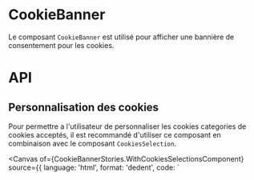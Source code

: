 
<Meta of={CookieBannerStories} />

# CookieBanner

Le composant `CookieBanner` est utilisé pour afficher une bannière de consentement pour les cookies.

<Canvas of={CookieBannerStories.Default} />

# API

<Controls of={CookieBannerStories.Default} />

## Personnalisation des cookies

Pour permettre a l'utilisateur de personnaliser les cookies categories de cookies acceptés, il est recommandé d'utiliser ce composant en combinaison avec le composant `CookiesSelection`.

<Canvas
	of={CookieBannerStories.WithCookiesSelectionsComponent}
	source={{
		language: 'html',
		format: 'dedent',
		code: `
		<script lang="ts" setup>

			const openBanner = ref(true)
			const openDialog = ref(false)

			const items = {
				essentials: [
					{
						name: 'session',
						description: 'Sauvegarde la session pour rester connecté.',
						conservation: '20 heures',
					},
					{
						name: 'cookie_policy',
						description: 'Sauvegarde les préférences de cookies.',
						conservation: '1 an',
					},
				],
				functional: [
					{
						name: 'contrast',
						description: 'Sauvegarde la personnalisation de l’affichage.',
						conservation: '1 an',
					},
				],
				analytics: [
					{
						name: 'user_id',
						description: 'Sauvegarde l’identifiant unique de visiteur.',
						conservation: '6 mois',
					},
				],
			}

			function onSubmit(e) {
				console.log('Les cookies suivants ont été sélectionnés :', e)
				openDialog.value = false
				openBanner.value = false
				alert('Vos préférences ont été enregistrées.')

				// Charger les cookies non essentiels
			}
		</script>

		<template>
			<DialogBox
				hideActions
				persistent
				v-model="openDialog"
			>
				<div style="overflow: auto">
					<CookiesSelection
						:items="items"
						@submit="onSubmit"
					/>
				</div>
			</DialogBox>


			<CookieBanner
				v-model="openBanner"
				@customize="openDialog = true"
			/>
		</template>
		`
	}}
/>